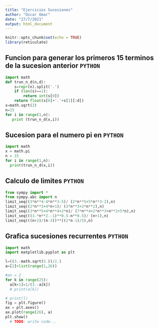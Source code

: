 ```yaml
---
title: "Ejercicios Sucesiones"
author: "Oscar Omar"
date: "27/7/2021"
output: html_document
---
```


```r
knitr::opts_chunk$set(echo = TRUE)
library(reticulate)
```

## Funcion para generar los primeros 15 terminos de la sucesion anterior `PYTHON`
```python
import math
def trun_n_d(n,d):
    s=repr(n).split('.')
    if (len(s)==1):
        return int(s[0])
    return float(s[0]+'.'+s[1][:d])
x=math.sqrt(2)
n=15
for i in range(1,n): 
   print (trun_n_d(x,i))

```

## Sucesion para el numero pi en `PYTHON`
```python
import math
x = math.pi
n = 15
for i in range(1,n):
  print(trun_n_d(x,i))
```

## Calculo de limites `PYTHON`
```python
from sympy import *
from sympy.abc import n
limit_seq((3*n**4-4*n**3-5)/ (2*n**5+5*n**3-2),n)
limit_seq((2*n**3+4*n+1)/ (3*n**3+2*n**2),n)
limit_seq((3*n**5+4*n**4+2*n)/ (7*n**4+2*n**3+n**2+5*n),n)
limit_seq(((3.*n**2.-1)**0.5-n**0.5)/ (n+1),n)
limit_seq(((n+2)/(n-3))**((2*n-1)/5),n)
```

## Grafica sucesiones recurrentes `PYTHON`
```python
import math
import matplotlib.pyplot as plt

l=((3.-math.sqrt(5.))/2.)
a=[2]+list(range(1,26))

#an = 2
for k in range(25):
  a[k+1]=1/(3.-a[k])
  # print(a[k])

# print(l)
fig = plt.figure()
ax = plt.axes()
ax.plot(range(26), a)
plt.show()
  # TODO: write code...
```

